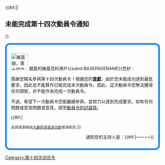 {{#if:{{{massmessage|}}}||
== 未能完成第十四次動員令通知 ==
}}
<div style="border: 5px solid #007FFF; ; padding: 1em; -moz-border-radius: 15px; -webkit-border-radius: 15px; border-radius: 15px ;">
[[File:Wikipe-tan in navy uniform.png|55px|right|維基娘，第十四次動員令的吉祥物]]
親愛的維基百科用戶{{<includeonly>subst:</includeonly>BASEPAGENAME}}您好：

感謝您報名參與第十四次動員令！根據您的[[Wikipedia:动员令/第十四次动员令/个人贡献/{{<includeonly>subst:</includeonly>BASEPAGENAME}}|'''貢獻''']]，由於您未能成功達到最低要求，因此並不能算作已經完成本次動員令。因此，這次動員令您無法獲得任何頭銜，亦不能作為完成一次動員令。

不過，希望下一次動員令您能繼續參與，並努力以達到完成要求。如有任何問題或意見問題或意見，請至[[Wikipedia talk:動員令/第十四次動員令|動員令的討論頁]]。

{{#if:{{{massmessage|}}}|

<includeonly><small>''此訊息是經由[[Wikipedia:大量訊息發送者|大量訊息發送功能]]發送給您。''</small></includeonly>}}

<div align="right">通知您的主持人是：{{{sign|~~<includeonly></includeonly>~~}}}{{#if:{{{sign|}}}|~<includeonly></includeonly>~~<includeonly></includeonly>~~}}</div></div><noinclude>

{{Documentation}}
[[Category:第十四次动员令]]</noinclude>